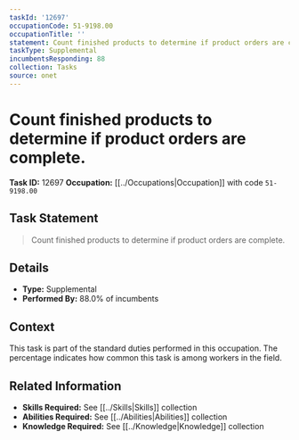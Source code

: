 ```yaml
---
taskId: '12697'
occupationCode: 51-9198.00
occupationTitle: ''
statement: Count finished products to determine if product orders are complete.
taskType: Supplemental
incumbentsResponding: 88
collection: Tasks
source: onet
---
```

# Count finished products to determine if product orders are complete.

**Task ID:** 12697
**Occupation:** [[../Occupations|Occupation]] with code `51-9198.00`

## Task Statement

> Count finished products to determine if product orders are complete.

## Details

- **Type:** Supplemental
- **Performed By:** 88.0% of incumbents

## Context

This task is part of the standard duties performed in this occupation. The percentage indicates how common this task is among workers in the field.

## Related Information

- **Skills Required:** See [[../Skills|Skills]] collection
- **Abilities Required:** See [[../Abilities|Abilities]] collection
- **Knowledge Required:** See [[../Knowledge|Knowledge]] collection

